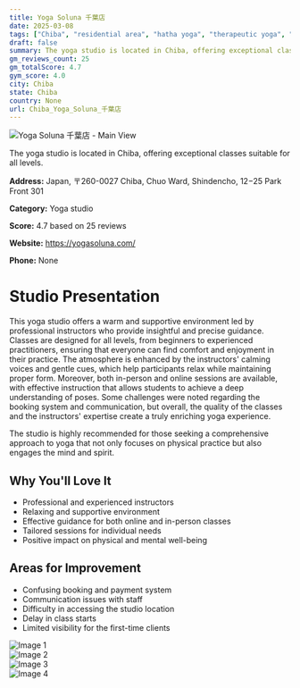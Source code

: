 ```yaml
---
title: Yoga Soluna 千葉店
date: 2025-03-08
tags: ["Chiba", "residential area", "hatha yoga", "therapeutic yoga", "warm atmosphere", "professional instruction", "Chiba"]  
draft: false
summary: The yoga studio is located in Chiba, offering exceptional classes suitable for all levels.
gm_reviews_count: 25
gm_totalScore: 4.7
gym_score: 4.0
city: Chiba
state: Chiba
country: None
url: Chiba_Yoga_Soluna_千葉店
---
```


<div className="aspect-[16/9] relative my-8">
  <img 
    src="https://lh5.googleusercontent.com/p/AF1QipNW72Fz0IxyWkyNr6kv17wzpmM_-R8BdP0T9kmG=w1920-h1080-k-no"
    alt="Yoga Soluna 千葉店 - Main View"
    className="object-cover absolute inset-0 w-full h-full rounded-lg"
  />
</div>

The yoga studio is located in Chiba, offering exceptional classes suitable for all levels.

**Address:** Japan, 〒260-0027 Chiba, Chuo Ward, Shindencho, 12−25 Park Front 301

**Category:** Yoga studio

**Score:** 4.7 based on 25 reviews

**Website:** https://yogasoluna.com/

**Phone:** None

# Studio Presentation

This yoga studio offers a warm and supportive environment led by professional instructors who provide insightful and precise guidance. Classes are designed for all levels, from beginners to experienced practitioners, ensuring that everyone can find comfort and enjoyment in their practice. The atmosphere is enhanced by the instructors' calming voices and gentle cues, which help participants relax while maintaining proper form. Moreover, both in-person and online sessions are available, with effective instruction that allows students to achieve a deep understanding of poses. Some challenges were noted regarding the booking system and communication, but overall, the quality of the classes and the instructors' expertise create a truly enriching yoga experience.

The studio is highly recommended for those seeking a comprehensive approach to yoga that not only focuses on physical practice but also engages the mind and spirit.

## Why You'll Love It

- Professional and experienced instructors
- Relaxing and supportive environment
- Effective guidance for both online and in-person classes
- Tailored sessions for individual needs
- Positive impact on physical and mental well-being

## Areas for Improvement

- Confusing booking and payment system
- Communication issues with staff
- Difficulty in accessing the studio location
- Delay in class starts
- Limited visibility for the first-time clients

<div className="grid grid-cols-1 xl:grid-cols-2 gap-4 my-8">
<div className="aspect-[4/3] relative"><img src="https://lh3.googleusercontent.com/p/AF1QipO5X-gBVkT5SJ780-7FdRYrjRrF89DhQbHeNp8w=w1920-h1080-k-no" alt="Image 1" className="object-cover absolute inset-0 w-full h-full rounded-lg" /></div>
<div className="aspect-[4/3] relative"><img src="https://lh5.googleusercontent.com/p/AF1QipOaOZFbHUbcgkVNyEmRxkMPcv0kCafCB7PHT-jP=w1920-h1080-k-no" alt="Image 2" className="object-cover absolute inset-0 w-full h-full rounded-lg" /></div>
<div className="aspect-[4/3] relative"><img src="https://lh5.googleusercontent.com/p/AF1QipNc1fUsL2kEh7cTyPjBegPdmi5nGlp4ExAEZnCf=w1920-h1080-k-no" alt="Image 3" className="object-cover absolute inset-0 w-full h-full rounded-lg" /></div>
<div className="aspect-[4/3] relative"><img src="https://lh5.googleusercontent.com/p/AF1QipO1Bw5fJ4KN11KFOBCPf7ZXjaWMQu4ZRvXNDZZF=w1920-h1080-k-no" alt="Image 4" className="object-cover absolute inset-0 w-full h-full rounded-lg" /></div>
</div>
